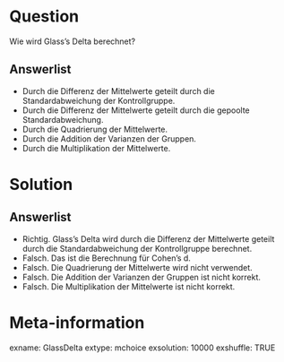 Question 
======== 

Wie wird Glass’s Delta berechnet?

Answerlist
----------

* Durch die Differenz der Mittelwerte geteilt durch die Standardabweichung der Kontrollgruppe.
* Durch die Differenz der Mittelwerte geteilt durch die gepoolte Standardabweichung.
* Durch die Quadrierung der Mittelwerte.
* Durch die Addition der Varianzen der Gruppen.
* Durch die Multiplikation der Mittelwerte.

Solution
========

Answerlist
----------

* Richtig. Glass’s Delta wird durch die Differenz der Mittelwerte geteilt durch die Standardabweichung der Kontrollgruppe berechnet.
* Falsch. Das ist die Berechnung für Cohen’s d.
* Falsch. Die Quadrierung der Mittelwerte wird nicht verwendet.
* Falsch. Die Addition der Varianzen der Gruppen ist nicht korrekt.
* Falsch. Die Multiplikation der Mittelwerte ist nicht korrekt.

Meta-information
================
exname: GlassDelta
extype: mchoice
exsolution: 10000
exshuffle: TRUE
